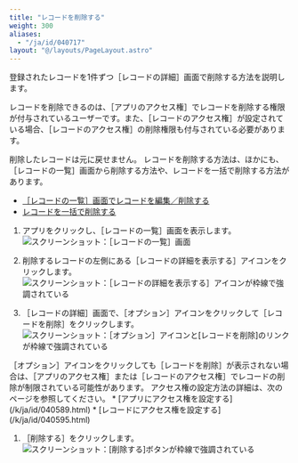 ```yaml
---
title: "レコードを削除する"
weight: 300
aliases:
  - "/ja/id/040717"
layout: "@/layouts/PageLayout.astro"
---
```




登録されたレコードを1件ずつ<Wovn>［レコードの詳細］</Wovn>画面で削除する方法を説明します。  

レコードを削除できるのは、<Wovn>［アプリのアクセス権］</Wovn>でレコードを削除する権限が付与されているユーザーです。また、<Wovn>［レコードのアクセス権］</Wovn>が設定されている場合、<Wovn>［レコードのアクセス権］</Wovn>の削除権限も付与されている必要があります。  

<Warning>
削除したレコードは元に戻せません。

</Warning>

<Hint>
レコードを削除する方法は、ほかにも、<Wovn>［レコードの一覧］</Wovn>画面から削除する方法や、レコードを一括で削除する方法があります。  

* [［レコードの一覧］画面でレコードを編集／削除する](/k/ja/id/040718.html)  
* [レコードを一括で削除する](/k/ja/id/040716.html)

</Hint>

1. アプリをクリックし、<Wovn>［レコードの一覧］</Wovn>画面を表示します。  
   <Img src="/k/kintone/img-ja/delete_record_03.png" alt="スクリーンショット：［レコードの一覧］画面" />

1. 削除するレコードの左側にある<Wovn>［レコードの詳細を表示する］</Wovn>アイコンをクリックします。  
   <Img src="/k/kintone/img-ja/delete_record_04.png" alt="スクリーンショット：［レコードの詳細を表示する］アイコンが枠線で強調されている" />

1. <Wovn>［レコードの詳細］</Wovn>画面で、<Wovn>［オプション］</Wovn>アイコンをクリックして<Wovn>［レコードを削除］</Wovn>をクリックします。  
   <Img src="/k/kintone/img-ja/delete_record_05.png" alt="スクリーンショット：［オプション］アイコンと[レコードを削除]のリンクが枠線で強調されている" />
 <Note>
<Wovn>［オプション］</Wovn>アイコンをクリックしても<Wovn>［レコードを削除］</Wovn>が表示されない場合は、<Wovn>［アプリのアクセス権］</Wovn>または<Wovn>［レコードのアクセス権］</Wovn>でレコードの削除が制限されている可能性があります。<Wovn></Wovn>  
アクセス権の設定方法の詳細は、次のページを参照してください。  
   * [アプリにアクセス権を設定する](/k/ja/id/040589.html)
   * [レコードにアクセス権を設定する](/k/ja/id/040595.html)
 </Note>

1. <Wovn>［削除する］</Wovn>をクリックします。  
   <Img src="/k/kintone/img-ja/delete_record_06.png" alt="スクリーンショット：[削除する]ボタンが枠線で強調されている" />
